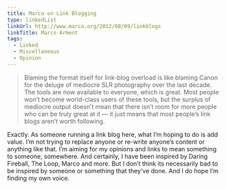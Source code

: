 ```yaml
---
title: Marco on Link Blogging
type: linkedList
linkUrl: http://www.marco.org/2012/08/09/linkblogs
linkTitle: Marco Arment
tags:
  - Linked
  - Miscellaneous
  - Opinion
---
```


> Blaming the format itself for link-blog overload is like blaming Canon for the deluge of mediocre SLR photography over the last decade. The tools are now available to everyone, which is great. Most people won’t become world-class users of these tools, but the surplus of mediocre output doesn’t mean that there isn’t room for more people who can be truly great at it — it just means that most people’s link blogs aren’t worth following.

Exactly. As someone running a link blog here, what I’m hoping to do is add value. I’m not trying to replace anyone or re-write anyone’s content or anything like that. I’m aiming for my opinions and links to mean something to someone, somewhere. And certainly, I have been inspired by Daring Fireball, The Loop, Marco and more. But I don’t think its necessarily bad to be inspired by someone or something that they’ve done. And I do hope I’m finding my own voice.
